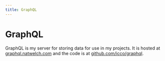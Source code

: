 ```yaml
---
title: GraphQL
---
```


# GraphQL

GraphQL is my server for storing data for use in my projects. It is
hosted at [graphql.natwelch.com](https://graphql.natwelch.com/) and the
code is at [github.com/icco/graphql](https://github.com/icco/graphql).

